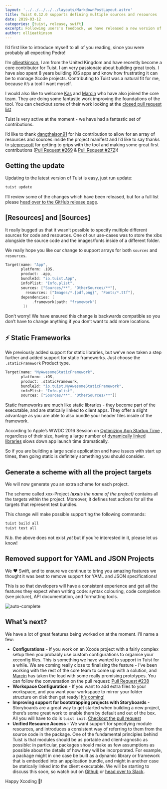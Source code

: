 ```yaml
---
layout: '../../../../../layouts/MarkdownPostLayout.astro'
title: Tuist 0.12.0 supports defining multiple sources and resources
date: 2019-03-12
categories: [tuist, release, swift]
excerpt: Following users's feedback, we have released a new version of Tuist, 0.12.0 that supports defining multiple sources and resources. Moreover, we added a new product type for those of you that would like to opt for static linking, and added generation of schemes with all the targets that are part of the project. This version also drops support for defining the manifests as a JSON file because Swift will pave our way to a better maintainability and reusability.
author: ollieatkinson
---
```


I’d first like to introduce myself to all of you reading, since you were probably all expecting Pedro!

I’m [ollieatkinson](https://github.com/ollieatkinson), I am from the United Kingdom and have recently become a core contributor for Tuist. I am very passionate about building great tools. I have also spent 8 years building iOS apps and know how frustrating it can be to manage Xcode projects. Contributing to Tuist was a natural fit for me, because it’s a tool I want myself.

I would also like to welcome [Kas](https://github.com/kwridan) and [Marcin](https://github.com/marciniwanicki) who have also joined the core team. They are doing some fantastic work improving the foundations of the tool. You can checkout some of their work looking at the [closed pull request list](https://github.com/tuist/tuist/pulls?q=is%3Apr+is%3Aclosed)

Tuist is very active at the moment - we have had a fantastic set of contributions.

I’d like to thank [dangthaison91](https://github.com/dangthaison91) for his contribution to allow for an array of resources and sources inside the project manifest and I’d like to say thanks to [steprescott](https://github.com/steprescott) for getting to grips with the tool and making some great first contributions ([Pull Request #269](https://github.com/tuist/tuist/pull/269) & [Pull Request #272](https://github.com/tuist/tuist/pull/272))!

## Getting the update

Updating to the latest version of Tuist is easy, just run update:

```sh
tuist update
```

I’ll review some of the changes which have been released, but for a full list please [head over to the GitHub release page](https://github.com/tuist/tuist/releases/tag/0.12.0).

## [Resources] and [Sources]

It really bugged us that it wasn’t possible to specify multiple different sources for code and resources. One of our use-cases was to store the xibs alongside the source code and the images/fonts inside of a different folder.

We really hope you like our change to support arrays for both `sources` and `resources`.

```swift
Target(name: "App",
       platform: .iOS,
       product: .app,
       bundleId: "io.tuist.App",
       infoPlist: "Info.plist",
       sources: ["Sources/**", "OtherSources/**"],
		 resources: ["Images/*.{pdf,png}", "Fonts/*.ttf"],
       dependencies: [
            .framework(path: "framework")
        ])
```

Don’t worry! We have ensured this change is backwards compatible so you don’t have to change anything if you don’t want to add more locations.

## ⚡️ Static Frameworks

We previously added support for static libraries, but we’ve now taken a step further and added support for static frameworks. Just choose the `.staticFramework` Product type.

```swift
Target(name: "MyAwesomeStaticFramework",
       platform: .iOS,
       product: .staticFramework,
       bundleId: "io.tuist.MyAwesomeStaticFramework",
       infoPlist: "Info.plist",
       sources: ["Sources/**", "OtherSources/**"])
```

Static frameworks are much like static libraries - they become part of the executable, and are statically linked to client apps. They offer a slight advantage as you are able to also bundle your header files inside of the framework.

According to Apple’s WWDC 2016 Session on [Optimizing App Startup Time](https://developer.apple.com/videos/play/wwdc2016/406/) , regardless of their size, having a large number of [dynamically linked libraries](https://developer.apple.com/library/content/documentation/DeveloperTools/Conceptual/DynamicLibraries/100-Articles/OverviewOfDynamicLibraries.html#//apple_ref/doc/uid/TP40001873-SW1) slows down app launch time dramatically.

So if you are building a large scale application and have issues with start up times, then going static is definitely something you should consider.

## Generate a scheme with all the project targets

We will now generate you an extra scheme for each project.

The scheme called xxx-Project _(**xxx**is the name of the project)_ contains all the targets within the project. Moreover, it defines test actions for all the targets that represent test bundles.

This change will make possible supporting the following commands:

```sh
tuist build all
tuist test all
```

N.b. the above does not exist _yet_ but if you’re interested in it, please let us know!

## Removed support for YAML and JSON Projects

We ❤️ Swift, and to ensure we continue to bring you amazing features we thought it was best to remove support for YAML and JSON specifications!

This is so that developers will have a consistent experience and get all the features they expect when writing code: syntax colouring, code completion (see picture), API documentation, and formatting tools.

![auto-complete](https://user-images.githubusercontent.com/1382565/54312754-98771a80-45cf-11e9-8d1e-ce3c909fdc53.png)

## What’s next?

We have a lot of great features being worked on at the moment. I’ll name a few:

- **Configurations** - If you work on an Xcode project with a fairly complex setup then you probably use custom configurations to organise your xcconfig files. This is something we have wanted to support in Tuist for a while. We are coming really close to finalising the feature - I’ve been working with the rest of the core team to come up with a solution, and [Marcin](https://github.com/marciniwanicki) has taken the lead with some really promising prototypes. You can follow the conversation on the pull request: [Pull Request #238](https://github.com/tuist/tuist/pull/238)
- **Workspace Configuration** - If you want to add extra files to your workspace, and you want your workspace to mirror your folder structure on disk then get ready! [It’s coming!](https://github.com/tuist/tuist/pull/262)
- **Improving support for bootstrapping projects with Storyboards** - Storyboards are a great way to get started when building a new project, there’s some great work to enable them by default and out of the box. All you will have to do is `tuist init`. [Checkout the pull request](https://github.com/tuist/tuist/pull/269)
- **Unified Resource Access** - We want support for specifying module resources, and introduces a consistent way of referring to them from the source code in the package. One of the fundamental principles behind Tuist is that modules should be as portable and client-agnostic as possible: in particular, packages should make as few assumptions as possible about the details of how they will be incorporated. For example, a package might in one case be built as a dynamic library or framework that is embedded into an application bundle, and might in another case be statically linked into the client executable. We will be starting to discuss this soon, so watch out on [Github](https://github.com/tuist/tuist/issues) or [head over to Slack](http://slack.tuist.io/).

Happy Xcoding 📝!
